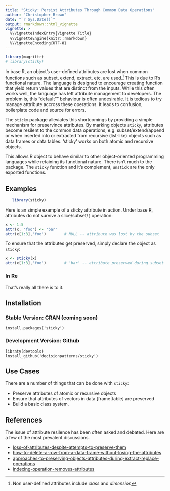 ```yaml
---
title: "Sticky: Persist Attributes Through Common Data Operations"
author: "Christopher Brown"
date: "`r Sys.Date()`"
output: rmarkdown::html_vignette
vignette: >
  %\VignetteIndexEntry{Vignette Title}
  %\VignetteEngine{knitr::rmarkdown}
  %\VignetteEncoding{UTF-8}
---
```


```r
library(magrittr)
# library(sticky)
```

In base R, an object's user-defined attributes are lost when common functions such as subset, extend, extract, etc. are used.[^1]  This is due to R's functional nature. The language is designed to encourage creating function that yield return values that are distinct from the inputs. While this often works well, the language has left attribute management to developers. The problem is, this "default"" behaviour is often undesirable. It is tedious to try manage atttribute accross these operations. It leads to confusion, boilerplate code and source for errors. 

The `sticky` package alleviates this shortcomings by providing a simple mechanism for preservince attributes. By marking objects `sticky`, attributes become resilent to the common data operations, e.g. subset/extend/append or when inserted into or extracted from recursive (list-like) objects such as data frames or data tables. 'sticky' works on both atomic and recursive objects.

This allows R object to behave similar to other object-oriented programming languages while retaining its functional nature. There isn't much to the package. The `sticky` 
function and it's complement, `unstick` are the only exported functions.

[^1]: Non user-defined attributes include *class* and *dimension*


## Examples

```r
   library(sticky)
```

Here is an simple example of a sticky attribute in action. Under base R, 
attributes do not survive a slice/subset/`[` operation: 

```r
x <- 1:5
attr(x, 'foo') <- 'bar'
attr(x[1:3],'foo')        # NULL -- attribute was lost by the subset
```
    
To ensure that the attributes get preserved, simply declare the object as `sticky`:

```r
x <- sticky(x)
attr(x[1:3],'foo')        # 'bar' -- attribute preserved during subset
```


### In Re

That's really all there is to it. 



## Installation 

### Stable Version: CRAN (coming soon)

    install.packages('sticky')

### Development Version: Github

    libraty(devtools)
    lnstall_github('decisionpatterns/sticky')


## Use Cases

There are a number of things that can be done with `sticky`:

 * Preserve attributes of atomic or recursive objects
 * Ensure that attributes of vectors in data.[frame|table] are preserved
 * Build a basic class system.


## References

The issue of attribute resilence has been often asked and debated. Here are a 
few of the most prevalent discussions.

- [loss-of-attributes-despite-attempts-to-preserve-them](http://stackoverflow.com/questions/23991060/loss-of-attributes-despite-attempts-to-preserve-them)
- [how-to-delete-a-row-from-a-data-frame-without-losing-the-attributes](http://stackoverflow.com/questions/10404224/how-to-delete-a-row-from-a-data-frame-without-losing-the-attributes)
- [approaches-to-preserving-objects-attributes-during-extract-replace-operations](http://stackoverflow.com/questions/23841387/approaches-to-preserving-objects-attributes-during-extract-replace-operations)
- [indexing-operation-removes-attributes](http://stackoverflow.com/questions/13432519/indexing-operation-removes-attributes)



